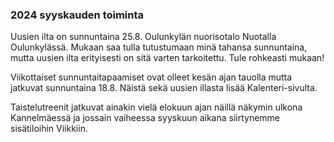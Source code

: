            
### 2024 syyskauden toiminta

Uusien ilta on sunnuntaina 25.8. Oulunkylän nuorisotalo Nuotalla Oulunkylässä. Mukaan saa tulla tutustumaan
minä tahansa sunnuntaina, mutta uusien ilta erityisesti on sitä varten tarkoitettu. Tule rohkeasti mukaan!

Viikottaiset sunnuntaitapaamiset ovat olleet kesän ajan tauolla mutta jatkuvat sunnuntaina
18.8. Näistä sekä uusien illasta lisää Kalenteri-sivulta.

Taistelutreenit jatkuvat ainakin vielä elokuun ajan näillä näkymin ulkona Kannelmäessä ja jossain vaiheessa
syyskuun aikana siirtynemme sisätiloihin Viikkiin.
